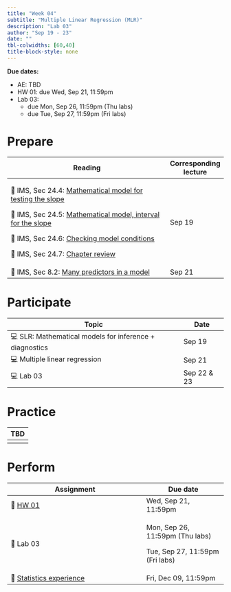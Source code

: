 ```yaml
---
title: "Week 04"
subtitle: "Multiple Linear Regression (MLR)"
description: "Lab 03"
author: "Sep 19 - 23"
date: ""
tbl-colwidths: [60,40]
title-block-style: none
---
```


::: callout-important
**Due dates:**

-   AE: TBD
-   HW 01: due Wed, Sep 21, 11:59pm
-   Lab 03:
    -   due Mon, Sep 26, 11:59pm (Thu labs)
    -   due Tue, Sep 27, 11:59pm (Fri labs)
:::

# Prepare

+-----------------------------------------------------------------------------------------------------------------------------------------------------------------+-----------------------+
| Reading                                                                                                                                                         | Corresponding lecture |
+=================================================================================================================================================================+=======================+
| 📖 IMS, Sec 24.4: [Mathematical model for testing the slope](https://openintro-ims.netlify.app/inf-model-slr.html#mathslope)                                    | Sep 19                |
|                                                                                                                                                                 |                       |
| 📖 IMS, Sec 24.5: [Mathematical model, interval for the slope](https://openintro-ims.netlify.app/inf-model-slr.html#mathematical-model-interval-for-the-slope)  |                       |
|                                                                                                                                                                 |                       |
| 📖 IMS, Sec 24.6: [Checking model conditions](https://openintro-ims.netlify.app/inf-model-slr.html#tech-cond-linmod)                                            |                       |
|                                                                                                                                                                 |                       |
| 📖 IMS, Sec 24.7: [Chapter review](https://openintro-ims.netlify.app/inf-model-slr.html#chp24-review)                                                           |                       |
+-----------------------------------------------------------------------------------------------------------------------------------------------------------------+-----------------------+
| 📖 IMS, Sec 8.2: [Many predictors in a model](https://openintro-ims.netlify.app/model-mlr.html#many-predictors-in-a-model)                                      | Sep 21                |
+-----------------------------------------------------------------------------------------------------------------------------------------------------------------+-----------------------+

# Participate

+----------------------------------------------------------+--------------+
| Topic                                                    | Date         |
+==========================================================+==============+
| 💻 SLR: Mathematical models for inference + diagnostics  | Sep 19       |
+----------------------------------------------------------+--------------+
| 💻 Multiple linear regression                            | Sep 21       |
+----------------------------------------------------------+--------------+
| 💻 Lab 03                                                | Sep 22 & 23  |
+----------------------------------------------------------+--------------+

# Practice

+-----------------------------------------------------------------------+
| TBD                                                                   |
+=======================================================================+
|                                                                       |
+-----------------------------------------------------------------------+

# Perform

+--------------------------------------------------------+---------------------------------+
| Assignment                                             | Due date                        |
+========================================================+=================================+
| 📝 [HW 01](../hw/hw-01.qmd)                            | Wed, Sep 21, 11:59pm            |
+--------------------------------------------------------+---------------------------------+
| 📝 Lab 03                                              | Mon, Sep 26, 11:59pm (Thu labs) |
|                                                        |                                 |
|                                                        | Tue, Sep 27, 11:59pm (Fri labs) |
+--------------------------------------------------------+---------------------------------+
| 📝 [Statistics experience](../hw/stats-experience.qmd) | Fri, Dec 09, 11:59pm            |
+--------------------------------------------------------+---------------------------------+
